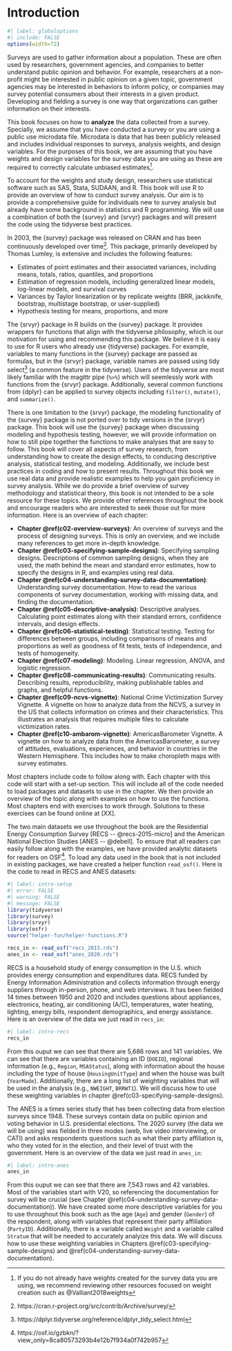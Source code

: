 \mainmatter

# Introduction {#c01-intro}

```r
#| label: globaloptions
#| include: FALSE
options(width=72)
```

Surveys are used to gather information about a population. These are often used by researchers, government agencies, and companies to better understand public opinion and behavior. For example, researchers at a non-profit might be interested in public opinion on a given topic, government agencies may be interested in behaviors to inform policy, or companies may survey potential consumers about their interests in a given product. Developing and fielding a survey is one way that organizations can gather information on their interests.

<!--Consider pulling out definitions into call out boxes or a glossary-->
This book focuses on how to **analyze** the data collected from a survey. Specially, we assume that you have conducted a survey or you are using a public use microdata file.  Microdata is data that has been publicly released and includes individual responses to surveys, analysis weights, and design variables. For the purposes of this book, we are assuming that you have weights and design variables for the survey data you are using as these are required to correctly calculate unbiased estimates^[If you do not already have weights created for the survey data you are using, we recommend reviewing other resources focused on weight creation such as @Valliant2018weights].  

To account for the weights and study design, researchers use statistical software such as SAS, Stata, SUDAAN, and R. This book will use R to provide an overview of how to conduct survey analysis. Our aim is to provide a comprehensive guide for individuals new to survey analysis but already have some background in statistics and R programming. We will use a combination of both the {survey} and {srvyr} packages and will present the code using the tidyverse best practices. 

In 2003, the {survey} package was released on CRAN and has been continuously developed over time^[https://cran.r-project.org/src/contrib/Archive/survey/]. This package, primarily developed by Thomas Lumley, is extensive and includes the following features:

- Estimates of point estimates and their associated variances, including means, totals, ratios, quantiles, and proportions
- Estimation of regression models, including generalized linear models, log-linear models, and survival curves
- Variances by Taylor linearization or by replicate weights (BRR, jackknife, bootstrap, multistage bootstrap, or user-supplied)
- Hypothesis testing for means, proportions, and more

The {srvyr} package in R builds on the {survey} package. It provides wrappers for functions that align with the tidyverse philosophy, which is our motivation for using and recommending this package. We believe it is easy to use for R users who already use {tidyverse} packages. For example, variables to many functions in the {survey} package are passed as formulas, but in the {srvyr} package, variable names are passed using tidy select^[https://dplyr.tidyverse.org/reference/dplyr_tidy_select.html] (a common feature in the tidyverse). Users of the tidyverse are most likely familiar with the magittr pipe (`%>%`) which will seemlessly work with functions from the {srvyr} package. Additionally, several common functions from {dplyr} can be applied to survey objects including `filter()`, `mutate()`, and `summarize()`. 

There is one limitation to the {srvyr} package, the modeling functionality of the {survey} package is not ported over to tidy versions in the {srvyr} package. This book will use the {survey} package when discussing modeling and hypothesis testing, however, we will provide information on how to still pipe together the functions to make analyses that are easy to follow.  This book will cover all aspects of survey research, from understanding how to create the design effects, to conducing descriptive analysis, statistical testing, and modeling.  Additionally, we include best practices in coding and how to present results. Throughout this book we use real data and provide realistic examples to help you gain proficiency in survey analysis. While we do provide a brief overview of survey methodology and statistical theory, this book is not intended to be a sole resource for these topics.  We provide other references throughout the book and encourage readers who are interested to seek those out for more information. Here is an overview of each chapter:

- **Chapter \@ref(c02-overview-surveys)**: An overview of surveys and the process of designing surveys. This is only an overview, and we include many references to get more in-depth knowledge.
- **Chapter \@ref(c03-specifying-sample-designs)**: Specifying sampling designs. Descriptions of common sampling designs, when they are used, the math behind the mean and standard error estimates, how to specify the designs in R, and examples using real data.
- **Chapter \@ref(c04-understanding-survey-data-documentation)**: Understanding survey documentation. How to read the various components of survey documentation, working with missing data, and finding the documentation.
- **Chapter \@ref(c05-descriptive-analysis)**: Descriptive analyses. Calculating point estimates along with their standard errors, confidence intervals, and design effects.
- **Chapter \@ref(c06-statistical-testing)**: Statistical testing. Testing for differences between groups, including comparisons of means and proportions as well as goodness of fit tests, tests of independence, and tests of homogeneity.
- **Chapter \@ref(c07-modeling)**: Modeling. Linear regression, ANOVA, and logistic regression.
- **Chapter \@ref(c08-communicating-results)**: Communicating results. Describing results, reproducibility, making publishable tables and graphs, and helpful functions.
- **Chapter \@ref(c09-ncvs-vignette)**: National Crime Victimization Survey Vignette. A vignette on how to analyze data from the NCVS, a survey in the US that collects information on crimes and their characteristics. This illustrates an analysis that requires multiple files to calculate victimization rates.
- **Chapter \@ref(c10-ambarom-vignette)**: AmericasBarometer Vignette. A vignette on how to analyze data from the AmericasBarometer, a survey of attitudes, evaluations, experiences, and behavior in countries in the Western Hemisphere. This includes how to make choropleth maps with survey estimates.

Most chapters include code to follow along with.  Each chapter with this code will start with a set-up section.  This will include all of the code needed to load packages and datasets to use in the chapter.  We then provide an overview of the topic along with examples on how to use the functions.  Most chapters end with exercises to work through.  Solutions to these exercises can be found online at [XX].

The two main datasets we use throughout the book are the Residential Energy Consumption Survey [RECS -- @recs-2015-micro] and the American National Election Studies [ANES -- @debell].  To ensure that all readers can easily follow along with the examples, we have provided analytic datasets for readers on OSF^[https://osf.io/gzbkn/?view_only=8ca80573293b4e12b7f934a0f742b957]. To load any data used in the book that is not included in existing packages, we have created a helper function `read_osf()`. Here is the code to read in RECS and ANES datasets: 

```r
#| label: intro-setup
#| error: FALSE
#| warning: FALSE
#| message: FALSE
library(tidyverse)
library(survey)
library(srvyr)
library(osfr)
source("helper-fun/helper-functions.R")

recs_in <- read_osf("recs_2015.rds")
anes_in <- read_osf("anes_2020.rds")
```

RECS is a household study of energy consumption in the U.S. which provides energy consumption and expenditures data. RECS funded by Energy Information Administration and collects information through energy suppliers through in-person, phone, and web interviews. It has been fielded 14 times between 1950 and 2020 and includes questions about appliances, electronics, heating, air conditioning (A/C), temperatures, water heating, lighting, energy bills, respondent demographics, and energy assistance.  Here is an overview of the data we just read in `recs_in`:

```r
#| label: intro-recs
recs_in
```

From this ouput we can see that there are 5,686 rows and 141 variables.  We can see that there are variables containing an ID (`DOEID`), regional information (e.g., `Region`, `MSAStatus`), along with information about the house including the type of house (`HousingUnitType`) and when the house was built (`YearMade`). Additionally, there are a long list of weighting variables that will be used in the analysis (e.g., `NWEIGHT`, `BRRWT1`).  We will discuss how to use these weighting variables in chapter \@ref(c03-specifying-sample-designs).

The ANES is a times series study that has been collecting data from election surveys since 1948. These surveys contain data on public opinion and voting behavior in U.S. presidential elections. The 2020 survey (the data we will be using) was fielded in three modes (web, live video interviewing, or CATI) and asks respondents questions such as what their party affiliation is, who they voted for in the election, and their level of trust with the government. Here is an overview of the data we just read in `anes_in`:

```r
#| label: intro-anes
anes_in
```

From this ouput we can see that there are 7,543 rows and 42 variables.  Most of the variables start with V20, so referencing the documentation for survey will be crucial (see Chapter \@ref(c04-understanding-survey-data-documentation)).  We have created some more descriptive variables for you to use throughout this book such as the age (`Age`) and gender (`Gender`) of the respondent, along with variables that represent their party affiliation (`PartyID`). Additionally, there is a variable called `Weight` and a variable called `Stratum` that will be needed to accurately analyize this data.  We will discuss how to use these weighting variables in Chapters \@ref(c03-specifying-sample-designs) and \@ref(c04-understanding-survey-data-documentation).
